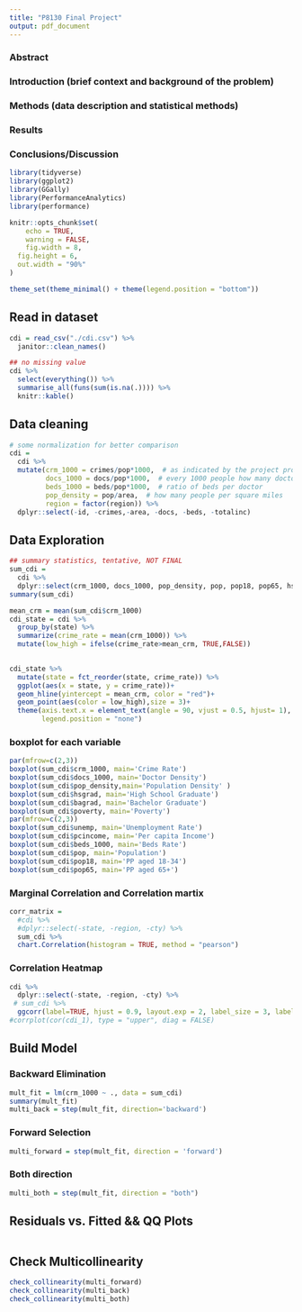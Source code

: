 ```yaml
---
title: "P8130 Final Project"
output: pdf_document
---
```



### Abstract  
### Introduction (brief context and background of the problem) 
### Methods (data description and statistical methods)  
### Results 
### Conclusions/Discussion  

```r
library(tidyverse)
library(ggplot2)
library(GGally)
library(PerformanceAnalytics)
library(performance)
```
```r
knitr::opts_chunk$set(
	echo = TRUE,
	warning = FALSE,
	fig.width = 8, 
  fig.height = 6,
  out.width = "90%"
)

theme_set(theme_minimal() + theme(legend.position = "bottom"))
```

## Read in dataset
```r
cdi = read_csv("./cdi.csv") %>% 
  janitor::clean_names()
```

```r
## no missing value
cdi %>% 
  select(everything()) %>%  
  summarise_all(funs(sum(is.na(.)))) %>% 
  knitr::kable()
```

## Data cleaning
```r
# some normalization for better comparison
cdi = 
  cdi %>% 
  mutate(crm_1000 = crimes/pop*1000,  # as indicated by the project prompt
         docs_1000 = docs/pop*1000,  # every 1000 people how many doctors
         beds_1000 = beds/pop*1000,  # ratio of beds per doctor
         pop_density = pop/area,  # how many people per square miles
         region = factor(region)) %>% 
  dplyr::select(-id, -crimes,-area, -docs, -beds, -totalinc)
```


## Data Exploration
```r
## summary statistics, tentative, NOT FINAL
sum_cdi = 
  cdi %>% 
  dplyr::select(crm_1000, docs_1000, pop_density, pop, pop18, pop65, hsgrad, bagrad, poverty,unemp, pcincome,beds_1000)
summary(sum_cdi)
```

```r
mean_crm = mean(sum_cdi$crm_1000)
cdi_state = cdi %>% 
  group_by(state) %>% 
  summarize(crime_rate = mean(crm_1000)) %>% 
  mutate(low_high = ifelse(crime_rate>mean_crm, TRUE,FALSE))
  

cdi_state %>% 
  mutate(state = fct_reorder(state, crime_rate)) %>% 
  ggplot(aes(x = state, y = crime_rate))+
  geom_hline(yintercept = mean_crm, color = "red")+
  geom_point(aes(color = low_high),size = 3)+
  theme(axis.text.x = element_text(angle = 90, vjust = 0.5, hjust= 1),
        legend.position = "none")
```

### boxplot for each variable
```r
par(mfrow=c(2,3))
boxplot(sum_cdi$crm_1000, main='Crime Rate')
boxplot(sum_cdi$docs_1000, main='Doctor Density')
boxplot(sum_cdi$pop_density,main='Population Density' )
boxplot(sum_cdi$hsgrad, main='High School Graduate')
boxplot(sum_cdi$bagrad, main='Bachelor Graduate')
boxplot(sum_cdi$poverty, main='Poverty')
par(mfrow=c(2,3))
boxplot(sum_cdi$unemp, main='Unemployment Rate')
boxplot(sum_cdi$pcincome, main='Per capita Income')
boxplot(sum_cdi$beds_1000, main='Beds Rate')
boxplot(sum_cdi$pop, main='Population')
boxplot(sum_cdi$pop18, main='PP aged 18-34')
boxplot(sum_cdi$pop65, main='PP aged 65+')
```



### Marginal Correlation and Correlation martix
```r
corr_matrix = 
  #cdi %>% 
  #dplyr::select(-state, -region, -cty) %>% 
  sum_cdi %>% 
  chart.Correlation(histogram = TRUE, method = "pearson")
```

### Correlation Heatmap
```r
cdi %>% 
  dplyr::select(-state, -region, -cty) %>% 
 # sum_cdi %>% 
  ggcorr(label=TRUE, hjust = 0.9, layout.exp = 2, label_size = 3, label_round = 2)
#corrplot(cor(cdi_1), type = "upper", diag = FALSE)
```

## Build Model

### Backward Elimination
```r
mult_fit = lm(crm_1000 ~ ., data = sum_cdi)
summary(mult_fit)
multi_back = step(mult_fit, direction='backward')
```


### Forward Selection
```r
multi_forward = step(mult_fit, direction = 'forward')
```

### Both direction
```r
multi_both = step(mult_fit, direction = "both")
```

## Residuals vs. Fitted && QQ Plots
```r

```


## Check Multicollinearity
```r
check_collinearity(multi_forward)
check_collinearity(multi_back)
check_collinearity(multi_both)
```

